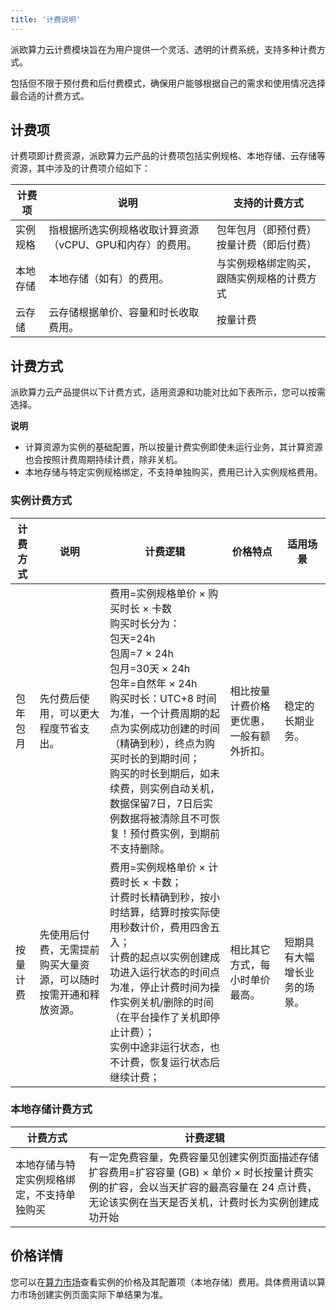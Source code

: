 ```yaml
---
title: '计费说明'
---
```


派欧算力云计费模块旨在为用户提供一个灵活、透明的计费系统，支持多种计费方式。

包括但不限于预付费和后付费模式，确保用户能够根据自己的需求和使用情况选择最合适的计费方式。

## 计费项

计费项即计费资源，派欧算力云产品的计费项包括实例规格、本地存储、云存储等资源，其中涉及的计费项介绍如下：

| **计费项** | **说明**                                                  | **支持的计费方式**                         |
| ---------- | --------------------------------------------------------- | ------------------------------------------ |
| 实例规格   | 指根据所选实例规格收取计算资源（vCPU、GPU和内存）的费用。 | 包年包月（即预付费）按量计费（即后付费）   |
| 本地存储   | 本地存储（如有）的费用。                                  | 与实例规格绑定购买，跟随实例规格的计费方式 |
| 云存储     | 云存储根据单价、容量和时长收取费用。                      | 按量计费                                   |

## 计费方式

派欧算力云产品提供以下计费方式，适用资源和功能对比如下表所示，您可以按需选择。

**说明**

- 计算资源为实例的基础配置，所以按量计费实例即使未运行业务，其计算资源也会按照计费周期持续计费，除非关机。
- 本地存储与特定实例规格绑定，不支持单独购买，费用已计入实例规格费用。

### 实例计费方式

| **计费方式** | **说明**                                                         | **计费逻辑**                                                                                                                                                                                                                                                                                                                                                              | **价格特点**                             | **适用场景**                 |
| ------------ | ---------------------------------------------------------------- | ------------------------------------------------------------------------------------------------------------------------------------------------------------------------------------------------------------------------------------------------------------------------------------------------------------------------------------------------------------------------- | ---------------------------------------- | ---------------------------- |
| 包年包月     | 先付费后使用，可以更大程度节省支出。                             | 费用=实例规格单价 × 购买时长  × 卡数<br/>购买时长分为：<br/>包天=24h<br/>包周=7 × 24h<br/>包月=30天 × 24h<br/>包年=自然年 × 24h<br/>购买时长：UTC+8 时间为准，一个计费周期的起点为实例成功创建的时间（精确到秒），终点为购买时长的到期时间；<br/>购买的时长到期后，如未续费，则实例自动关机，数据保留7日，7日后实例数据将被清除且不可恢复！预付费实例，到期前不支持删除。 | 相比按量计费价格更优惠，一般有额外折扣。 | 稳定的长期业务。             |
| 按量计费     | 先使用后付费，无需提前购买大量资源，可以随时按需开通和释放资源。 | 费用=实例规格单价 × 计费时长 × 卡数；<br/>计费时长精确到秒，按小时结算，结算时按实际使用秒数计价，费用四舍五入；<br/>计费的起点以实例创建成功进入运行状态的时间点为准，停止计费时间为操作实例关机/删除的时间（在平台操作了关机即停止计费）；<br/>实例中途非运行状态，也不计费，恢复运行状态后继续计费；                                                                   | 相比其它方式，每小时单价最高。           | 短期具有大幅增长业务的场景。 |

### 本地存储计费方式

| **计费方式**                               | **计费逻辑**                                                                                                                                                                                   |
| ------------------------------------------ | ---------------------------------------------------------------------------------------------------------------------------------------------------------------------------------------------- |
| 本地存储与特定实例规格绑定，不支持单独购买 | 有一定免费容量，免费容量见创建实例页面描述存储扩容费用=扩容容量 (GB) × 单价 × 时长按量计费实例的扩容，会以当天扩容的最高容量在 24 点计费，无论该实例在当天是否关机，计费时长为实例创建成功开始 |

## 价格详情

您可以在[算力市场](https://console.paigpu.com/#/gpu-cloud)查看实例的价格及其配置项（本地存储）费用。具体费用请以算力市场创建实例页面实际下单结果为准。



